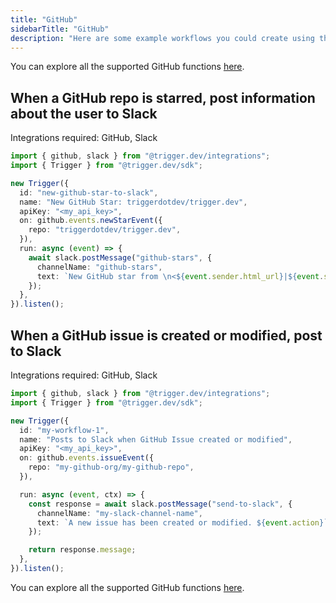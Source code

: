 ```yaml
---
title: "GitHub"
sidebarTitle: "GitHub"
description: "Here are some example workflows you could create using the GitHub integration."
---
```


You can explore all the supported GitHub functions [here](/integrations/apis/github/events/push).

## When a GitHub repo is starred, post information about the user to Slack

Integrations required: GitHub, Slack

```ts
import { github, slack } from "@trigger.dev/integrations";
import { Trigger } from "@trigger.dev/sdk";

new Trigger({
  id: "new-github-star-to-slack",
  name: "New GitHub Star: triggerdotdev/trigger.dev",
  apiKey: "<my_api_key>",
  on: github.events.newStarEvent({
    repo: "triggerdotdev/trigger.dev",
  }),
  run: async (event) => {
    await slack.postMessage("github-stars", {
      channelName: "github-stars",
      text: `New GitHub star from \n<${event.sender.html_url}|${event.sender.login}>`,
    });
  },
}).listen();
```

## When a GitHub issue is created or modified, post to Slack

Integrations required: GitHub, Slack

```ts
import { github, slack } from "@trigger.dev/integrations";
import { Trigger } from "@trigger.dev/sdk";

new Trigger({
  id: "my-workflow-1",
  name: "Posts to Slack when GitHub Issue created or modified",
  apiKey: "<my_api_key>",
  on: github.events.issueEvent({
    repo: "my-github-org/my-github-repo",
  }),

  run: async (event, ctx) => {
    const response = await slack.postMessage("send-to-slack", {
      channelName: "my-slack-channel-name",
      text: `A new issue has been created or modified. ${event.action}`,
    });

    return response.message;
  },
}).listen();
```

You can explore all the supported GitHub functions [here](/integrations/apis/github/events/push).
